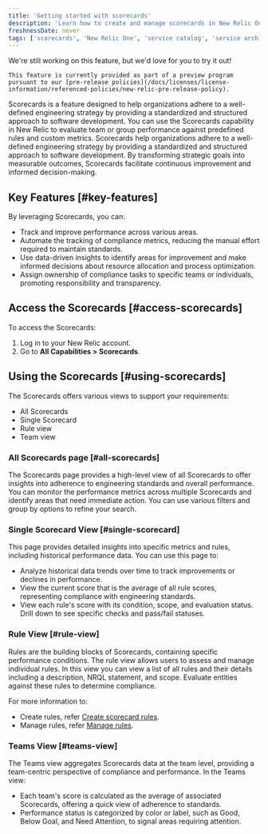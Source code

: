 ```yaml
---
title: 'Getting started with scorecards'
description: 'Learn how to create and manage scorecards in New Relic One.'
freshnessDate: never
tags: ['scorecards', 'New Relic One', 'service catalog', 'service architecture intelligence']
---
```


<Callout title="preview">
    We're still working on this feature, but we'd love for you to try it out!

    This feature is currently provided as part of a preview program pursuant to our [pre-release policies](/docs/licenses/license-information/referenced-policies/new-relic-pre-release-policy).
</Callout>


Scorecards is a feature designed to help organizations adhere to a well-defined engineering strategy by providing a standardized and structured approach to software development. 
You can use the Scorecards capability in New Relic to evaluate team or group performance against predefined rules and custom metrics. Scorecards help organizations adhere to a well-defined engineering strategy by providing a standardized and structured approach to software development. By transforming strategic goals into measurable outcomes, Scorecards facilitate continuous improvement and informed decision-making. 


## Key Features [#key-features]

By leveraging Scorecards, you can:
* Track and improve performance across various areas.
* Automate the tracking of compliance metrics, reducing the manual effort required to maintain standards.
* Use data-driven insights to identify areas for improvement and make informed decisions about resource allocation and process optimization.
* Assign ownership of compliance tasks to specific teams or individuals, promoting responsibility and transparency.



## Access the Scorecards [#access-scorecards]

To access the Scorecards:

1. Log in to your New Relic account.
2. Go to **All Capabilities > Scorecards**.


## Using the Scorecards [#using-scorecards]

The Scorecards offers various views to support your requirements:

* All Scorecards
* Single Scorecard
* Rule view
* Team view


### All Scorecards page [#all-scorecards]

The Scorecards page provides a high-level view of all Scorecards to offer insights into adherence to engineering standards and overall performance. You can monitor the performance metrics across multiple Scorecards and identify areas that need immediate action. You can use various filters and group by options to refine your search.

### Single Scorecard View [#single-scorecard]

This page provides detailed insights into specific metrics and rules, including historical performance data. You can use this page to:

* Analyze historical data trends over time to track improvements or declines in performance.
* View the current score that is the average of all rule scores, representing compliance with engineering standards.
* View each rule's score with its condition, scope, and evaluation status. Drill down to see specific checks and pass/fail statuses.

### Rule View [#rule-view]

Rules are the building blocks of Scorecards, containing specific performance conditions. The rule view allows users to assess and manage individual rules.
In this view you can view a list of all rules and their details including a description, NRQL statement, and scope. Evaluate entities against these rules to determine compliance.

For more information to:

* Create rules, refer [Create scorecard rules](/docs/service-architecture-intelligence/scorecards/managing-scorecards/create-rule).
* Manage rules, refer [Manage rules](/docs/service-architecture-intelligence/scorecards/managing-scorecards/edit-rule). 



### Teams View [#teams-view]

The Teams view aggregates Scorecards data at the team level, providing a team-centric perspective of compliance and performance. In the Teams view:

* Each team's score is calculated as the average of associated Scorecards, offering a quick view of adherence to standards.
* Performance status is categorized by color or label, such as Good, Below Goal, and Need Attention, to signal areas requiring attention.

